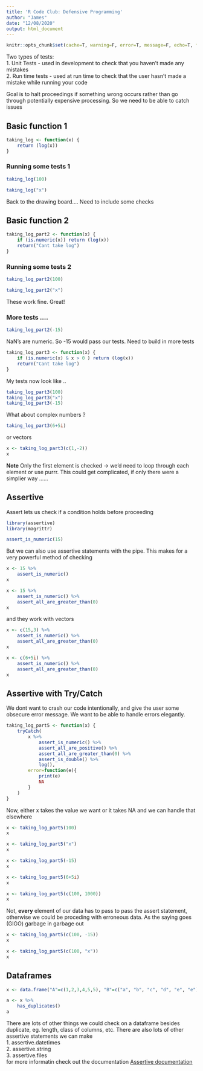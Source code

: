 ```yaml
---
title: 'R Code Club: Defensive Programming'
author: "James"
date: "12/08/2020"
output: html_document
---
```



```r
knitr::opts_chunk$set(cache=T, warning=F, error=T, message=F, echo=T, fig.width=8, fig.height=5)
```

Two types of tests:  
1. Unit Tests - used in development to check that you haven't made any mistakes  
2. Run time tests - used at run time to check that the user hasn't made a mistake while running your code

Goal is to halt proceedings if something wrong occurs rather than go through potentially expensive processing.  So we need to be able to catch issues


## Basic function 1
```r
taking_log <- function(x) {
    return (log(x))
}
```

### Running some tests 1
```r
taking_log(100)
```

```r
taking_log("x")
```

Back to the drawing board.... Need to include some checks

## Basic function 2
```r
taking_log_part2 <- function(x) {
    if (is.numeric(x)) return (log(x))
    return("Cant take log")
}
```

### Running some tests 2
```r
taking_log_part2(100)
```
```r
taking_log_part2("x")
```

These work fine. Great!

### More tests ....
```r
taking_log_part2(-15)
```

NaN's are numeric.  So -15 would pass our tests.  Need to build in more tests

```r
taking_log_part3 <- function(x) {
    if (is.numeric(x) & x > 0 ) return (log(x))
    return("Cant take log")
}
```

My tests now look like ..
```r
taking_log_part3(100)
taking_log_part3("x")
taking_log_part3(-15)
```

What about complex numbers ?

```r
taking_log_part3(6+5i)
```

or vectors 

```r
x <- taking_log_part3(c(1,-2))
x
```
**Note** Only the first element is checked -> we'd need to loop through each element or use purrr.  This could get complicated, if only there were a simplier way ......


## Assertive

Assert lets us check if a condition holds before proceeding

```r
library(assertive)
library(magrittr)
```


```r
assert_is_numeric(15)
```

But we can also use assertive statements with the pipe.  This makes for a very powerful method of checking

```r
x <- 15 %>% 
    assert_is_numeric()
x
```

```r
x <- 15 %>% 
    assert_is_numeric() %>% 
    assert_all_are_greater_than(0)
x
```

and they work with vectors

```r
x <- c(15,3) %>% 
    assert_is_numeric() %>% 
    assert_all_are_greater_than(0)
x
```

```r
x <- c(6+5i) %>% 
    assert_is_numeric() %>% 
    assert_all_are_greater_than(0)
x
```



## Assertive with Try/Catch  
We dont want to crash our code intentionally, and give the user some obsecure error message.  We want to be able to handle errors elegantly.


```r
taking_log_part5 <- function(x) {
    tryCatch(
        x %>% 
            assert_is_numeric() %>% 
            assert_all_are_positive() %>% 
            assert_all_are_greater_than(0) %>% 
            assert_is_double() %>% 
            log(),
        error=function(e){
            print(e)
            NA
        }
    )
}
```

Now, either x takes the value we want or it takes NA and we can handle that elsewhere
```r
x <- taking_log_part5(100)
x
```

```r
x <- taking_log_part5("x")
x
```


```r
x <- taking_log_part5(-15)
x
```


```r
x <- taking_log_part5(6+5i)
x
```



```r
x <- taking_log_part5(c(100, 1000))
x
```

Not, **every** element of our data has to pass to pass the assert statement, otherwise we could be proceding with erroneous data.  As the saying goes (GIGO) garbage in garbage out 

```r
x <- taking_log_part5(c(100, -15))
x
```


```r
x <- taking_log_part5(c(100, "x"))
x
```

## Dataframes

```r
x <- data.frame("A"=c(1,2,3,4,5,5), "B"=c("a", "b", "c", "d", "e", "e"))

a <- x %>% 
    has_duplicates()
a
```
There are lots of other things we could check on a dataframe besides duplicate, eg. length, class of columns, etc.  There are also lots of other assertive statements we can make  
1. assertive.datetimes  
2. assertive.string  
3. assertive.files  
for more informatin check out the documentation  [Assertive documentation](https://www.google.com/url?sa=t&rct=j&q=&esrc=s&source=web&cd=&cad=rja&uact=8&ved=2ahUKEwiakaSVsJDrAhUOQxUIHQOzDwIQFjACegQIAxAB&url=https%3A%2F%2Fwww.rdocumentation.org%2Fpackages%2Fassertive%2Fversions%2F0.3-6&usg=AOvVaw0zjrQLzY6TucaB4_KXMqNB)

